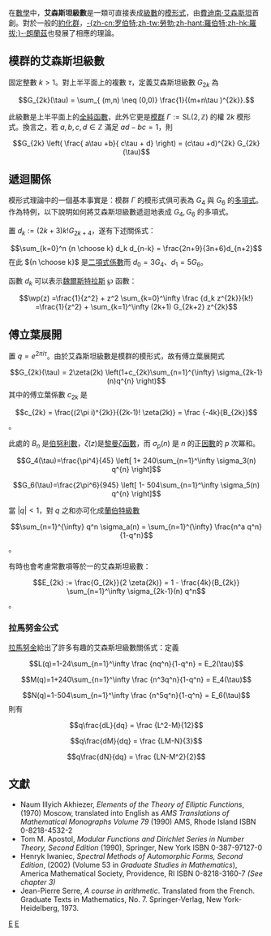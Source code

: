 在[[數學|數學]]中，'''艾森斯坦級數'''是一類可直接表成[[級數|級數]]的[[模形式|模形式]]，由[[費迪南·艾森斯坦|費迪南·艾森斯坦]]首創。對於一般的[[約化群|約化群]]，[[罗伯特·朗兰兹|-{zh-cn:罗伯特;zh-tw:勞勃;zh-hant:羅伯特;zh-hk:羅拔;}-·朗蘭茲]]也發展了相應的理論。

== 模群的艾森斯坦級數 ==
固定整數 <math>k>1</math>。對上半平面上的複數 <math>\tau</math>，定義艾森斯坦級數 <math>G_{2k}</math> 為
:<math>
G_{2k}(\tau) = \sum_{ (m,n) \neq (0,0)} \frac{1}{(m+n\tau )^{2k}}.
</math>

此級數是上半平面上的[[全純函數|全純函數]]，此外它更是[[模群|模群]] <math>\Gamma := \mathrm{SL}(2,\mathbb{Z})</math> 的權 <math>2k</math> 模形式。換言之，若 <math> a,b,c,d \in \mathbb{Z}</math> 滿足 <math> ad-bc=1</math>，則
:<math>
G_{2k} \left( \frac{ a\tau +b}{ c\tau + d} \right) = (c\tau +d)^{2k} G_{2k}(\tau)
</math>

== 遞迴關係 ==
模形式理論中的一個基本事實是：模群 <math>\Gamma</math> 的模形式俱可表為 <math>G_4</math> 與 <math>G_6</math> 的[[多項式|多項式]]。作為特例，以下說明如何將艾森斯坦級數遞迴地表成 <math>G_4, G_6</math> 的多項式。

置 <math>d_k := (2k+3)k!G_{2k+4}</math>，遂有下述關係式： 
:<math>\sum_{k=0}^n {n \choose k} d_k d_{n-k} = \frac{2n+9}{3n+6}d_{n+2}</math> 
在此 <math>{n \choose k}</math> 是[[二項式係數|二項式係數]]而 <math>d_0=3G_4</math>、<math>d_1=5G_6</math>。

函數 <math>d_k</math> 可以表示[[魏爾斯特拉斯|魏爾斯特拉斯]] <math>\wp</math> 函數：
:<math>\wp(z)
=\frac{1}{z^2} + z^2 \sum_{k=0}^\infty \frac {d_k z^{2k}}{k!}
=\frac{1}{z^2} + \sum_{k=1}^\infty (2k+1) G_{2k+2} z^{2k}
</math>

== 傅立葉展開 ==
置 <math>q=e^{2\pi i\tau}</math>。由於艾森斯坦級數是模群的模形式，故有傅立葉展開式
:<math>
G_{2k}(\tau) = 2\zeta(2k) \left(1+c_{2k}\sum_{n=1}^{\infty} \sigma_{2k-1}(n)q^{n} \right)
</math>
其中的傅立葉係數 <math>c_{2k}</math> 是
:<math>
c_{2k} = \frac{(2\pi i)^{2k}}{(2k-1)! \zeta(2k)} = \frac {-4k}{B_{2k}}
</math>。

此處的 <math>B_n</math> 是[[伯努利數|伯努利數]]，<math>\zeta(z)</math>是[[黎曼ζ函數|黎曼ζ函數]]，而 <math>\sigma_p(n)</math> 是 <math>n</math> 的正[[因數|因數]]的 <math>p</math> 次冪和。
:<math>G_4(\tau)=\frac{\pi^4}{45} \left[ 1+ 240\sum_{n=1}^\infty \sigma_3(n) q^{n} \right] </math>
:<math>G_6(\tau)=\frac{2\pi^6}{945} \left[ 1- 504\sum_{n=1}^\infty \sigma_5(n) q^{n} \right] </math>

當 <math>|q|<1</math>，對 <math>q</math> 之和亦可化成[[蘭伯特級數|蘭伯特級數]]
:<math>\sum_{n=1}^{\infty} q^n \sigma_a(n) = \sum_{n=1}^{\infty} \frac{n^a q^n}{1-q^n}</math>。

有時也會考慮常數項等於一的艾森斯坦級數：
:<math>E_{2k} := \frac{G_{2k}}{2 \zeta(2k)} = 1 - \frac{4k}{B_{2k}} \sum_{n=1}^\infty \sigma_{2k-1}(n) q^n </math>。

=== 拉馬努金公式 ===
[[拉馬努金|拉馬努金]]給出了許多有趣的艾森斯坦級數關係式：定義
:<math>L(q)=1-24\sum_{n=1}^\infty \frac {nq^n}{1-q^n} = E_2(\tau)</math>
:<math>M(q)=1+240\sum_{n=1}^\infty \frac {n^3q^n}{1-q^n} = E_4(\tau)</math>
:<math>N(q)=1-504\sum_{n=1}^\infty \frac {n^5q^n}{1-q^n} = E_6(\tau)</math>
則有
:<math>q\frac{dL}{dq} = \frac {L^2-M}{12}</math>
:<math>q\frac{dM}{dq} = \frac {LM-N}{3}</math>
:<math>q\frac{dN}{dq} = \frac {LN-M^2}{2}</math>

== 文獻 ==
* Naum Illyich Akhiezer, ''Elements of the Theory of Elliptic Functions'', (1970) Moscow, translated into English as ''AMS Translations of Mathematical Monographs Volume 79'' (1990) AMS, Rhode Island ISBN 0-8218-4532-2
* Tom M. Apostol, ''Modular Functions and Dirichlet Series in Number Theory, Second Edition'' (1990), Springer, New York ISBN 0-387-97127-0
* Henryk Iwaniec, ''Spectral Methods of Automorphic Forms, Second Edition'', (2002) (Volume 53 in ''Graduate Studies in Mathematics''), America Mathematical Society, Providence, RI ISBN 0-8218-3160-7 ''(See chapter 3)''
* Jean-Pierre Serre, ''A course in arithmetic''. Translated from the French. Graduate Texts in Mathematics, No. 7. Springer-Verlag, New York-Heidelberg, 1973.

[[Category:模形式|E]]
[[Category:級數|E]]